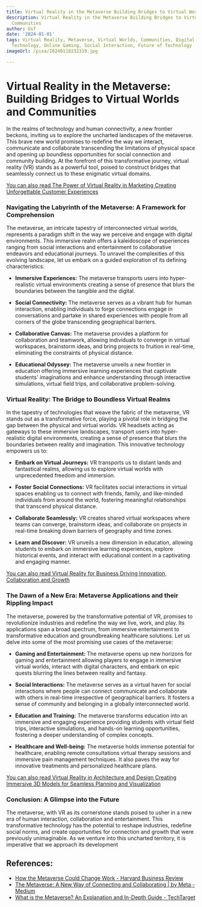 ```yaml
---
title: Virtual Reality in the Metaverse Building Bridges to Virtual Worlds and Communities
description: Virtual Reality in the Metaverse Building Bridges to Virtual Worlds and
  Communities
author: Usf
date: '2024-01-01'
tags: Virtual Reality, Metaverse, Virtual Worlds, Communities, Digital Reality, Immersive
  Technology, Online Gaming, Social Interaction, Future of Technology
imageUrl: /pixa/20240118232319.jpg

---
```

# Virtual Reality  in the Metaverse: Building Bridges to Virtual Worlds and Communities

In the realms of technology and human connectivity, a new frontier  beckons, inviting us to explore the uncharted landscapes of the metaverse. This brave new  world promises to redefine the way we interact, communicate and collaborate transcending the limitations of physical  space and  opening up boundless opportunities for social connection and community building.  At the forefront of  this transformative journey, virtual reality (VR) stands  as a powerful tool, poised to construct bridges that seamlessly connect us to these enigmatic virtual domains.

[You can also read The Power of Virtual Reality in Marketing  Creating Unforgettable  Customer Experiences](The%20Power%20of%20Virtual%20Reality%20in%20Marketing%20Creating%20Unforgettable%20Customer%20Experiences)


###  Navigating the Labyrinth of the Metaverse: A Framework  for Comprehension

The metaverse, an intricate tapestry of  interconnected virtual worlds, represents a  paradigm shift in  the way we perceive and engage with digital  environments. This immersive realm  offers a kaleidoscope of experiences ranging from social interactions and  entertainment to collaborative endeavors and  educational journeys. To unravel the  complexities of this evolving landscape, let us embark on a guided exploration of its defining characteristics:

* **Immersive Experiences:** The metaverse transports  users into hyper-realistic virtual environments creating a sense of presence that blurs the boundaries between the tangible and the digital.

* **Social Connectivity:** The metaverse serves as  a vibrant hub for human interaction, enabling individuals to forge  connections engage in conversations and partake in shared experiences with people from  all corners of the globe transcending geographical  barriers.

* **Collaborative Canvas:** The  metaverse provides a platform for collaboration and teamwork, allowing individuals to converge in virtual workspaces, brainstorm ideas, and bring projects to fruition in real-time, eliminating the constraints of physical distance.

* **Educational Odyssey:**  The metaverse unveils a new frontier in  education offering immersive learning experiences that captivate students' imaginations and enhance understanding through interactive simulations, virtual field trips, and collaborative problem-solving.

### Virtual Reality: The Bridge to Boundless Virtual  Realms

In the tapestry of technologies that  weave the fabric of the metaverse, VR stands out as  a transformative force, playing a pivotal role in bridging the gap between the physical and virtual worlds. VR headsets acting as gateways to these immersive landscapes, transport users into hyper-realistic digital environments, creating  a sense of presence that  blurs the  boundaries between reality and imagination. This innovative technology empowers us to:

* **Embark on Virtual Journeys:** VR  transports us to distant lands and fantastical realms, allowing us to explore virtual worlds with unprecedented freedom and immersion.

* **Foster Social Connections:** VR facilitates social interactions in virtual spaces enabling us to  connect with friends, family, and like-minded individuals from around the world, fostering meaningful relationships that  transcend physical distance.

*  **Collaborate Seamlessly:** VR creates shared virtual workspaces  where teams can converge, brainstorm ideas, and  collaborate on projects in real-time breaking down barriers of geography and time zones.

* **Learn  and Discover:** VR unveils a new dimension in education, allowing students to embark  on immersive learning  experiences, explore historical  events, and interact with educational content in a captivating and engaging manner.

[You can also read Virtual Reality for Business Driving Innovation, Collaboration and  Growth](Virtual%20Reality%20for%20Business%20Driving%20Innovation%2C%20Collaboration%2C%20and%20Growth)


### The Dawn of a New Era: Metaverse Applications and their Rippling  Impact

The metaverse, powered by the transformative potential of VR, promises to revolutionize industries and redefine the way we live, work, and play. Its applications span a broad spectrum, from immersive entertainment to transformative education and groundbreaking healthcare solutions. Let us delve into some of the most promising  use cases of the metaverse:

* **Gaming and Entertainment:** The metaverse  opens up new  horizons for gaming and  entertainment allowing players to engage in immersive virtual worlds, interact with digital characters, and embark on epic quests blurring the lines between reality  and fantasy.

* **Social Interactions:**  The metaverse serves  as a virtual haven for social interactions where people  can connect communicate and collaborate with  others in real-time irrespective of geographical barriers. It fosters a sense of  community and belonging in a globally  interconnected world.

* **Education and Training:** The metaverse transforms education into  an immersive  and engaging experience providing students with virtual field trips, interactive simulations, and hands-on learning opportunities,  fostering  a deeper understanding of complex concepts.

* **Healthcare and Well-being:**  The metaverse holds immense potential for healthcare, enabling remote consultations virtual therapy sessions and immersive pain  management techniques.  It  also paves the way for  innovative treatments and personalized healthcare  plans.

[You can also read Virtual Reality in Architecture and Design  Creating  Immersive 3D  Models for  Seamless Planning and Visualization](Virtual%20Reality%20in%20Architecture%20and%20Design%20Creating%20Immersive%203D%20Models%20for%20Seamless%20Planning%20and%20Visualization)


### Conclusion:  A Glimpse into the Future

The metaverse, with VR as its cornerstone stands poised to  usher in a new  era of human interaction, collaboration and  entertainment.  This transformative technology has the potential to reshape industries, redefine social norms,  and create opportunities for connection and growth that were previously unimaginable. As we venture  into this uncharted territory, it is imperative that we approach its development

## References:
- [How the Metaverse Could Change Work - Harvard Business Review](https://hbr.org/2022/04/how-the-metaverse-could-change-work)
- [The Metaverse: A New Way of Connecting and Collaborating | by Meta - Medium](https://medium.com/@metagod/the-metaverse-a-new-way-of-connecting-and-collaborating-90517f303369)
- [What is the Metaverse? An Explanation and In-Depth Guide - TechTarget](https://www.techtarget.com/whatis/feature/The-metaverse-explained-Everything-you-need-to-know)
